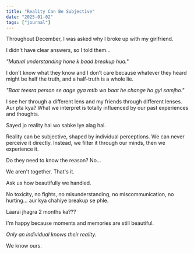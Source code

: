 ```yaml
---
title: "Reality Can Be Subjective"
date: "2025-01-02"
tags: ["journal"]
---
```


Throughout December, I was asked why I broke up with my girlfriend.

I didn't have clear answers, so I told them...

_"Mutual understanding hone k baad breakup hua."_

I don't know what they know and I don’t care because whatever they heard might be half the truth, and a half-truth is a whole lie.

_"Baat teesra person se aage gya mtlb wo baat he change ho gyi samjho."_

I see her through a different lens and my friends through different lenses. Aur pta kya? What we interpret is totally influenced by our past experiences and thoughts.

Sayed jo reality hai wo sabke lye alag hai.

Reality can be subjective, shaped by individual perceptions. We can never perceive it directly. Instead, we filter it through our minds, then we experience it.

Do they need to know the reason? No...

We aren't together. That's it.

Ask us how beautifully we handled.

No toxicity, no fights, no misunderstanding, no miscommunication, no hurting... aur kya chahiye breakup se phle.

Laarai jhagra 2 months ka???

I'm happy because moments and memories are still beautiful.

_Only an individual knows their reality._

We know ours.
